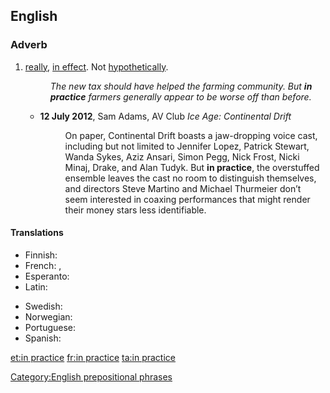 ==English==

===Adverb===
{{en-adv|-}}

# [[really]], [[in effect]]. Not [[hypothetically]].
#: ''The new tax should have helped the farming community. But '''in practice''' farmers generally appear to be worse off than before.''
#* '''12 July 2012''', Sam Adams, AV Club ''Ice Age: Continental Drift''
#*: On paper, Continental Drift boasts a jaw-dropping voice cast, including but not limited to Jennifer Lopez, Patrick Stewart, Wanda Sykes, Aziz Ansari, Simon Pegg, Nick Frost, Nicki Minaj, Drake, and Alan Tudyk. But '''in practice''', the overstuffed ensemble leaves the cast no room to distinguish themselves, and directors Steve Martino and Michael Thurmeier don’t seem interested in coaxing performances that might render their money stars less identifiable.

====Translations====
{{trans-top|really, in effect}}
* Finnish: {{t+|fi|käytännössä}}
* French: {{t+|fr|pratiquement}}, {{t+|fr|en pratique}}
* Esperanto: {{t|eo|praktike}}
* Latin: {{t|la|in actu}}
{{trans-mid}}
* Swedish: {{t|sv|i praktiken}}
* Norwegian: {{t|no|i praksis}}
* Portuguese: {{t|pt|na prática}}
* Spanish: {{t|es|en la práctica}}
{{trans-bottom}}

[[Category:English prepositional phrases]]

[[et:in practice]]
[[fr:in practice]]
[[ta:in practice]]